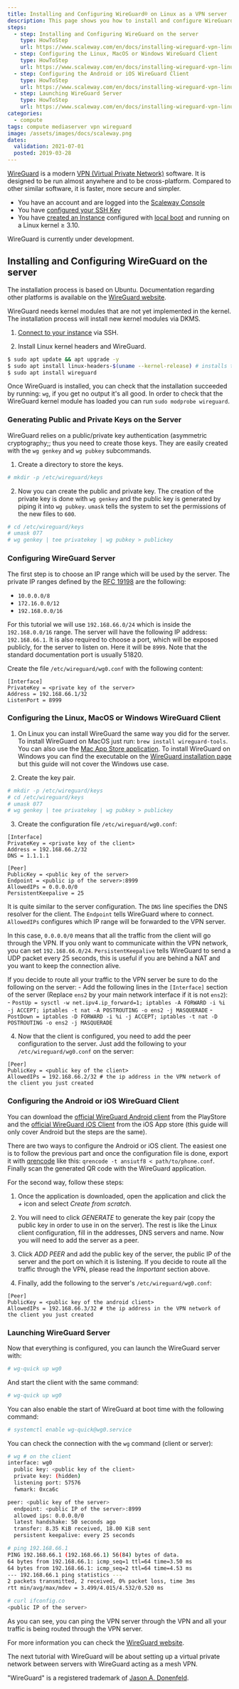 ```yaml
---
title: Installing and Configuring WireGuard® on Linux as a VPN server
description: This page shows you how to install and configure WireGuard on Linux as a VPN server
steps:
  - step: Installing and Configuring WireGuard on the server
    type: HowToStep
    url: https://www.scaleway.com/en/docs/installing-wireguard-vpn-linux/#-Installing-and-Configuring-WireGuard-on-the-server
  - step: Configuring the Linux, MacOS or Windows WireGuard Client
    type: HowToStep
    url: https://www.scaleway.com/en/docs/installing-wireguard-vpn-linux/#-Configuring-the-Linux-MacOS-or-Windows-WireGuard-Client
  - step: Configuring the Android or iOS WireGuard Client
    type: HowToStep
    url: https://www.scaleway.com/en/docs/installing-wireguard-vpn-linux/#-Configuring-the-Android-or-iOS-WireGuard-Client
  - step: Launching WireGuard Server
    type: HowToStep
    url: https://www.scaleway.com/en/docs/installing-wireguard-vpn-linux/#-Launching-WireGuard-Server
categories:
  - compute
tags: compute mediaserver vpn wireguard
image: /assets/images/docs/scaleway.png
dates:
  validation: 2021-07-01
  posted: 2019-03-28
---
```


[WireGuard](https://www.wireguard.com/) is a modern [VPN (Virtual Private Network)](https://en.wikipedia.org/wiki/Virtual_private_network) software. It is designed to be run almost anywhere and to be cross-platform. Compared to other similar software, it is faster, more secure and simpler.

<Message type="requirement">

  - You have an account and are logged into the [Scaleway Console](https://console.scaleway.com)
  - You have [configured your SSH Key](/console/my-project/how-to/create-ssh-key)
  - You have [created an Instance](/compute/instances/how-to/create-an-instance) configured with [local boot]() and running on a Linux kernel ≥ 3.10.

</Message>
	
<Message type="important">

  WireGuard is currently under development.

</Message>

## Installing and Configuring WireGuard on the server

The installation process is based on Ubuntu. Documentation regarding other platforms is available on the [WireGuard website](https://www.wireguard.com/install/).

<Message type="note">

  WireGuard needs kernel modules that are not yet implemented in the kernel. The installation process will install new kernel modules via DKMS.

</Message>

1. [Connect to your instance](/compute/instances/how-to/connect-to-instance/) via SSH.

2. Install Linux kernel headers and WireGuard.

  ```bash
  $ sudo apt update && apt upgrade -y
  $ sudo apt install linux-headers-$(uname --kernel-release) # installs the right kernel headers for your version
  $ sudo apt install wireguard
  ```

Once WireGuard is installed, you can check that the installation succeeded by running: `wg`, if you get no output it's all good. In order to check that the WireGuard kernel module has loaded you can run `sudo modprobe wireguard`.

### Generating Public and Private Keys on the Server

WireGuard relies on a public/private key authentication (asymmetric cryptography;; thus you need to create those keys. They are easily created with the `wg genkey` and `wg pubkey` subcommands.

1. Create a directory to store the keys.

  ```bash
  # mkdir -p /etc/wireguard/keys
  ```

2. Now you can create the public and private key. The creation of the private key is done with `wg genkey` and the public key is generated by piping it into `wg pubkey`. `umask` tells the system to set the permissions of the new files to `600`.

  ```bash
  # cd /etc/wireguard/keys
  # umask 077
  # wg genkey | tee privatekey | wg pubkey > publickey
  ```


### Configuring WireGuard Server

The first step is to choose an IP range which will be used by the server. The private IP ranges defined by the [RFC 19198](https://tools.ietf.org/html/rfc1918) are the following:

- `10.0.0.0/8`
- `172.16.0.0/12`
- `192.168.0.0/16`

For this tutorial we will use `192.168.66.0/24` which is inside the `192.168.0.0/16` range. The server will have the following IP address: `192.168.66.1`.
It is also required to choose a port, which will be exposed publicly, for the server to listen on. Here it will be `8999`. Note that the standard documentation port is usually 51820.

Create the file `/etc/wireguard/wg0.conf` with the following content:

```
[Interface]
PrivateKey = <private key of the server>
Address = 192.168.66.1/32
ListenPort = 8999
```

### Configuring the Linux, MacOS or Windows WireGuard Client

1. On Linux you can install WireGuard the same way you did for the server. To install WireGuard on MacOS just run: `brew install wireguard-tools`. You can also use the [Mac App Store application](https://apps.apple.com/us/app/wireguard/id1451685025?ls=1&mt=12). To install WireGuard on Windows you can find the executable on the [WireGuard installation page](https://www.wireguard.com/install/#installation) but this guide will not cover the Windows use case.

2. Create the key pair.

  ```bash
  # mkdir -p /etc/wireguard/keys
  # cd /etc/wireguard/keys
  # umask 077
  # wg genkey | tee privatekey | wg pubkey > publickey
  ```

3. Create the configuration file `/etc/wireguard/wg0.conf`:

  ```
  [Interface]
  PrivateKey = <private key of the client>
  Address = 192.168.66.2/32
  DNS = 1.1.1.1

  [Peer]
  PublicKey = <public key of the server>
  Endpoint = <public ip of the server>:8999
  AllowedIPs = 0.0.0.0/0
  PersistentKeepalive = 25
  ```

  It is quite similar to the server configuration. The `DNS` line specifies the DNS resolver for the client. The `Endpoint` tells WireGuard where to connect. `AllowedIPs` configures which IP range will be forwarded to the VPN server. 

  In this case, `0.0.0.0/0` means that all the traffic from the client will go through the VPN. If you only want to communicate within the VPN network, you can set `192.168.66.0/24`. `PersistentKeepalive` tells WireGuard to send a UDP packet every 25 seconds, this is useful if you are behind a NAT and you want to keep the connection alive.

  <Message type="important">

  If you decide to route all your traffic to the VPN server be sure to do the following on the server:
    - Add the following lines in the `[Interface]` section of the server (Replace `ens2` by your main network interface if it is not `ens2`):
      - `PostUp = sysctl -w net.ipv4.ip_forward=1; iptables -A FORWARD -i %i -j ACCEPT; iptables -t nat -A POSTROUTING -o ens2 -j MASQUERADE`
      - `PostDown = iptables -D FORWARD -i %i -j ACCEPT; iptables -t nat -D POSTROUTING -o ens2 -j MASQUERADE`

  </Message>

4. Now that the client is configured, you need to add the peer configuration to the server. Just add the following to your `/etc/wireguard/wg0.conf` on the server:

  ```
  [Peer]
  PublicKey = <public key of the client>
  AllowedIPs = 192.168.66.2/32 # the ip address in the VPN network of the client you just created
  ```

### Configuring the Android or iOS WireGuard Client

You can download the [official WireGuard Android client](https://play.google.com/store/apps/details?id=com.wireguard.android&hl=fr) from the PlayStore and the [official WireGuard iOS Client](https://apps.apple.com/us/app/wireguard/id1441195209?ls=1) from the iOS App store (this guide will only cover Android but the steps are the same).

There are two ways to configure the Android or iOS client. The easiest one is to follow the previous part and once the configuration file is done, export it with [qrencode](https://linux.die.net/man/1/qrencode) like this: `qrencode -t ansiutf8 < path/to/phone.conf`. Finally scan the generated QR code with the WireGuard application.

For the second way, follow these steps:

1. Once the application is downloaded, open the application and click the _+_ icon and select _Create from scratch_.

  <Lightbox src="scaleway-wg-android-home.png" alt="" />

2. You will need to click _GENERATE_ to generate the key pair (copy the public key in order to use in on the server). The rest is like the Linux client configuration, fill in the addresses, DNS servers and name. Now you will need to add the server as a peer.

  <Lightbox src="scaleway-wg-android-conf.png" alt="" />

3. Click _ADD PEER_ and add the public key of the server, the public IP of the server and the port on which it is listening. If you decide to route all the traffic through the VPN, please read the _Important_ section above.

  <Lightbox src="scaleway-wg-android-conf-peer.png" alt="" />

4. Finally, add the following to the server's `/etc/wireguard/wg0.conf`:

  ```
  [Peer]
  PublicKey = <public key of the android client>
  AllowedIPs = 192.168.66.3/32 # the ip address in the VPN network of the client you just created
  ```

### Launching WireGuard Server

Now that everything is configured, you can launch the WireGuard server with:

  ```bash
  # wg-quick up wg0
  ```

And start the client with the same command:

  ```bash
  # wg-quick up wg0
  ```

You can also enable the start of WireGuard at boot time with the following command:

  ```bash
  # systemctl enable wg-quick@wg0.service
  ```

  You can check the connection with the `wg` command (client or server):

  ```bash
  # wg # on the client
  interface: wg0
    public key: <public key of the client>
    private key: (hidden)
    listening port: 57576
    fwmark: 0xca6c

  peer: <public key of the server>
    endpoint: <public IP of the server>:8999
    allowed ips: 0.0.0.0/0
    latest handshake: 50 seconds ago
    transfer: 8.35 KiB received, 18.00 KiB sent
    persistent keepalive: every 25 seconds

  # ping 192.168.66.1
  PING 192.168.66.1 (192.168.66.1) 56(84) bytes of data.
  64 bytes from 192.168.66.1: icmp_seq=1 ttl=64 time=3.50 ms
  64 bytes from 192.168.66.1: icmp_seq=2 ttl=64 time=4.53 ms
  --- 192.168.66.1 ping statistics ---
  2 packets transmitted, 2 received, 0% packet loss, time 3ms
  rtt min/avg/max/mdev = 3.499/4.015/4.532/0.520 ms

  # curl ifconfig.co
  <public IP of the server>
  ```

As you can see, you can ping the VPN server through the VPN and all your traffic is being routed through the VPN server.

For more information you can check the [WireGuard website](https://www.wireguard.com/).

The next tutorial with WireGuard will be about setting up a virtual private network between servers with WireGuard acting as a mesh VPN.

"WireGuard" is a registered trademark of [Jason A. Donenfeld](https://www.zx2c4.com/).
